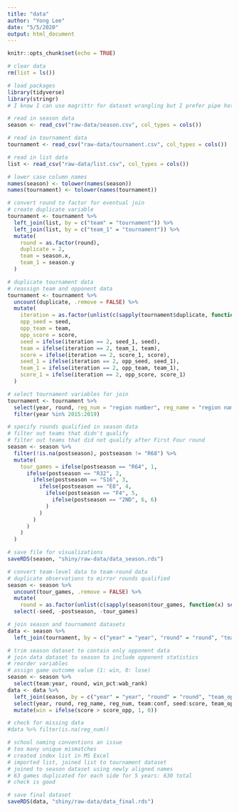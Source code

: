 ```yaml
---
title: "data"
author: "Yong Lee"
date: "5/5/2020"
output: html_document
---
```


```r
knitr::opts_chunk$set(echo = TRUE)

# clear data
rm(list = ls())

# load packages
library(tidyverse)
library(stringr)
# I know I can use magrittr for dataset wrangling but I prefer pipe hotkey

# read in season data
season <- read_csv("raw-data/season.csv", col_types = cols())

# read in tournament data
tournament <- read_csv("raw-data/tournament.csv", col_types = cols())

# read in list data
list <- read_csv("raw-data/list.csv", col_types = cols())
```

```r
# lower case column names
names(season) <- tolower(names(season))
names(tournament) <- tolower(names(tournament))

# convert round to factor for eventual join
# create duplicate variable
tournament <- tournament %>%
  left_join(list, by = c("team" = "tournament")) %>%
  left_join(list, by = c("team_1" = "tournament")) %>%
  mutate(
    round = as.factor(round),
    duplicate = 2,
    team = season.x,
    team_1 = season.y
  )

# duplicate tournament data
# reassign team and opponent data
tournament <- tournament %>%
  uncount(duplicate, .remove = FALSE) %>%
  mutate(
    iteration = as.factor(unlist(c(sapply(tournament$duplicate, function(x) seq(1, x))))),
    opp_seed = seed,
    opp_team = team,
    opp_score = score,
    seed = ifelse(iteration == 2, seed_1, seed),
    team = ifelse(iteration == 2, team_1, team),
    score = ifelse(iteration == 2, score_1, score),
    seed_1 = ifelse(iteration == 2, opp_seed, seed_1),
    team_1 = ifelse(iteration == 2, opp_team, team_1),
    score_1 = ifelse(iteration == 2, opp_score, score_1)
  )

# select tournament variables for join
tournament <- tournament %>%
  select(year, round, reg_num = "region number", reg_name = "region name", seed:team, seed_opp = seed_1, team_opp = team_1, score_opp = score_1) %>% 
  filter(year %in% 2015:2019)

# specify rounds qualified in season data
# filter out teams that didn't qualify
# filter out teams that did not qualify after First Four round
season <- season %>%
  filter(!is.na(postseason), postseason != "R68") %>%
  mutate(
    tour_games = ifelse(postseason == "R64", 1,
      ifelse(postseason == "R32", 2,
        ifelse(postseason == "S16", 3,
          ifelse(postseason == "E8", 4,
            ifelse(postseason == "F4", 5,
              ifelse(postseason == "2ND", 6, 6)
            )
          )
        )
      )
    )
  )

# save file for visualizations
saveRDS(season, "shiny/raw-data/data_season.rds")

# convert team-level data to team-round data
# duplicate observations to mirror rounds qualified
season <- season %>%
  uncount(tour_games, .remove = FALSE) %>%
  mutate(
    round = as.factor(unlist(c(sapply(season$tour_games, function(x) seq(1, x)))))) %>%
  select(-seed, -postseason, -tour_games)

# join season and tournament datasets
data <- season %>%
  left_join(tournament, by = c("year" = "year", "round" = "round", "team" = "team"))

# trim season dataset to contain only opponent data
# join data dataset to season to include opponent statistics
# reorder variables
# assign game outcome value (1: win, 0: lose)
season <- season %>% 
  select(team:year, round, win_pct:wab_rank)
data <- data %>% 
  left_join(season, by = c("year" = "year", "round" = "round", "team_opp" = "team"), suffix = c("", "_opp")) %>% 
  select(year, round, reg_name, reg_num, team:conf, seed:score, team_opp, conf_opp, seed_opp, score_opp, win_pct:wab_rank, win_pct_opp:wab_rank_opp) %>% 
  mutate(win = ifelse(score > score_opp, 1, 0))

# check for missing data
#data %>% filter(is.na(reg_num))

# school naming conventions an issue
# too many unique mismatches
# created index list in MS Excel
# imported list, joined list to tournament dataset
# joined to season dataset using newly aligned names
# 63 games duplicated for each side for 5 years: 630 total
# check is good

# save final dataset
saveRDS(data, "shiny/raw-data/data_final.rds")
```
